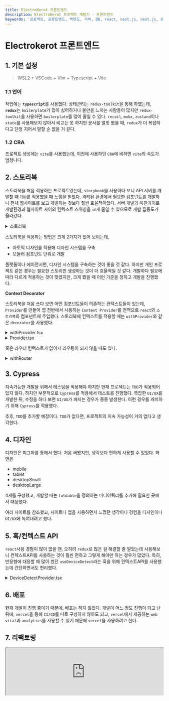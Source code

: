 ```yaml
---
title: ElectroKerot 프론트엔드
description: ElectroKerot 프로젝트 개발기 - 프론트엔드
keywords: '프로젝트, 프론트엔드, 백엔드, 서버, DB, react, nest.js, next.js, docker, 크롤링, 스크래핑, 포트폴리오'
---
```



# Electrokerot 프론트엔드

## 1. 기본 설정

> WSL2 + VSCode + Vim + Typescript + Vite

### 1.1 언어

작업에는 <b>`typescript`</b>를 사용했다. 상태관리는 `redux-toolkit`을 통해 하였는데, <b>`redux`</b>는 `boilerplate`가 많아
싫어하거나 불만을 느끼는 사람들이 많지만 `redux-toolkit`을 사용하면 `boilerplate`를 많이 줄일 수 있다.
`recoil`, `mobx`, `zustand`이나 `xtate`를 사용해보지 않아서 비교는 못 하지만 문서를 얼핏 봤을 때, `redux`가 더 복잡하다고
단정 지어서 말할 순 없을 거 같다.

### 1.2 CRA

프로젝트 생성에는 `vite`를 사용했는데, 이전에 사용하던 `CRA`에 비하면 `vite`의 속도가 엄청나다.

## 2. 스토리북

스토리북을 처음 적용하는 프로젝트였는데, `storybook`을 사용하다 보니 API 서버를 개발할 때 `TDD`를 적용했을 때 느낌을 받았다.
격리된 환경에서 필요한 컴포넌트를 개발하니 전체 웹사이트를 보고 개발하는 것보다 훨씬 효율적이었다. 서버 개발과 마찬가지로
개발환경과 웹사이트 사이의 컨텍스트 스위칭을 크게 줄일 수 있으므로 개발 집중도가 올라갔다.

<details>
  <summary>스토리북</summary>
  https://63dd20176a04b143f58e1507-pacbbqcynx.chromatic.com/
</details>

스토리북을 적용하는 방법은 크게 2가지가 있어 보이는데,

- 아토믹 디자인을 적용해 디자인 시스템을 구축
- 모듈러 컴포넌트 단위로 개발

플랫폼이나 에이전시면, 디자인 시스템을 구축하는 것이 좋을 것 같다.
하지만 개인 프로젝트 같은 경우는 필요한 스토리만 생성하는 것이 더 효율적일 것 같다.
개발하다 필요에 따라 다르게 적용하는 것이 맞겠지만, 크게 봤을 때
이런 기준을 정하고 개발을 진행했다.

**Context Decorator**

스토리북을 처음 쓰다 보면 어떤 컴포넌트들이 의존하는 컨텍스트들이 있는데,
`Provider`를 만들어 앱 전반에서 사용하는 `Context Provider`를 전역으로 `react`와 `스토리북`의 컴포넌트에
주입했다. 스토리북에 컨텍스트를 적용할 때는 `withProvider`와 같은 `decorator`를 사용했다.

<details>
  <summary>withProvider.tsx</summary>
  ```ts withProvider.tsx
  export const withProvider = (Story: Story) => {
    return (
      <Provider>
        <Story />
      </Provider>
    )
  }
  ```
</details>

<details>
  <summary>Provider.tsx</summary>
  ```tsx Provider.tsx
  type ProviderType = {
    children: JSX.Element
  }
  export const Provider = ({ children }: ProviderType) => (
    <Suspense
      fallback={
        <div>
          <h1>Loading...</h1>
        </div>
      }
    >
      <StoreProvider>
        <DeviceProvider>
          <CustomThemeProvider theme={getTheme('light')}>
            <CustomProvider>{children}</CustomProvider>
          </CustomThemeProvider>
        </DeviceProvider>
      </StoreProvider>
    </Suspense>
  )
  ```

</details>

혹은 라우터 컨텍스트가 없어서 라우팅이 되지 않을 때도 있다.

<details>
  <summary>withRouter</summary>
  ```tsx withRouter.tsx
  type RouterOption = Pick<Parameters<typeof createMemoryRouter>, '1'>[1]
  type WithRouterProps = {
    path: string
    options?: RouterOption
  }
  export const withRouter = ({ path, options }: WithRouterProps) => {
    return function withRouterDecorator(Story: Story) {
      return (
        <MemoryRouter {...options}>
          <Routes>
            {path ? <Route path={path} element={<Story />} /> : null}
            <Route path="*" element={<Story />} />
          </Routes>
        </MemoryRouter>
      )
    }
  }
  ```
</details>

## 3. Cypress

지속가능한 개발을 위해서 테스팅을 적용해야 하지만 현재 프로젝트는 `TDD`가 적용되어 있지 않다.
하지만 부분적으로 `Cypress`를 적용해서 테스트를 진행했다. 복잡한 `UI/UX`를 개발한 뒤,
수정을 하다 보면 `UI/UX`가 깨지는 경우가 종종 발생한다. 이런 경우를 캐치하기 위해 `Cypress`를 적용했다.

추후, `TDD`를 추가할 예정이다. `TDD`가 없다면, 프로젝트의 지속 가능성이 거의 없다고 생각한다.

## 4. 디자인

디자인은 피그마를 통해서 했다. 처음 써봤지만, 생각보다 편하게 사용할 수 있었다.
화면은

- mobile
- tablet
- desktopSmall
- desktopLarge

4개를 구성했고, 개발할 때는 `foldable`을 정의하는 미디어쿼리를 추가해
필요한 곳에서 대응했다.


<Screenshot
  src={FigmaScreenshot}
  alt="반응형 디자인 화면"
  caption="반응형 디자인 화면"
/>

여러 사이트를 참조했고, 사이트나 앱을 사용하면서 느꼈던 생각이나 경험을 디자인이나 `UI/UX`에 녹여내려고 했다.

## 5. 훅/컨텍스트 API

`react`사용 경험이 많이 없을 땐, 오히려 `redux`로 많은 걸 해결할 줄 알았는데 사용해보니 컨텍스트API를 사용하는 것이 훨씬 편하고 그렇게 해야만 하는 경우가 많았다. 특히, 반응형에 대응할 때 많이 썼던 `useDeviceDetect`라는 훅을 위해 컨텍스트API를 사용했는데
간단하면서도 편리했다.

<details>
  <summary>DeviceDetectProvider.tsx</summary>
  ```tsx DeviceDetectProvider.tsx
  export type DeviceType =
    | 'mobile'
    | 'foldable'
    | 'tablet'
    | 'desktopSmall'
    | 'desktopLarge'
  const DeviceDetectContext = createContext<DeviceType>('desktopLarge')
  
  export const DeviceDetectContextProvider = ({
    children
  }: {
    children: ReactNode
  }) => {
    const [device, setDevice] = useState<DeviceType>(getDevice())
    useEffect(() => {
      const handleResize = () => {
        // get current device type
        const device = getDevice()
        // set new device type
        setDevice(device)
      }
      window.addEventListener('resize', handleResize)
      return () => {
        window.removeEventListener('resize', handleResize)
      }
    }, [])
    return (
      <DeviceDetectContext.Provider value={device}>
        {children}
      </DeviceDetectContext.Provider>
    )
  }
  ```
</details>

<details>
  <summary>useDeviceDetect.tsx</summary>

```tsx useDeviceDetect.tsx
// This hook is used to get the device type and to check if the device is mobile, foldable, tablet, desktopSmall or desktopLarge
export const useDeviceDetect = () => {
  const device = useContext(DeviceDetectContext)

  return {
    device: useContext<DeviceType>(DeviceDetectContext),
    isMobile: useMemo(() => device === 'mobile', [device]),
    isFoldable: useMemo(() => device === 'foldable', [device]),
    isTablet: useMemo(() => device === 'tablet', [device]),
    isDesktopSmall: useMemo(() => device === 'desktopSmall', [device]),
    isDesktopLarge: useMemo(() => device === 'desktopLarge', [device]),
    isMobileFriendly: useMemo(
      () => ['mobile', 'foldable'].includes(device || ''),
      [device]
    ),
    isDesktopFriendly: useMemo(
      () => ['tablet', 'desktopSmall', 'desktopLarge'].includes(device || ''),
      [device]
    ),
    isDesktop: useMemo(
      () => ['desktopSmall', 'desktopLarge'].includes(device || ''),
      [device]
    )
  }
}
```

</details>

## 6. 배포

현재 개발이 진행 중이기 때문에, 배포는 하지 않았다.
개발이 어느 정도 진행이 되고 난 뒤에,
`vercel`을 통해 `CI/CD`를 따로 구성하지 않아도 되고, `vercel`에서 제공하는
`web vital`과 `analytics`를 사용할 수 있기 때문에 `vercel`을 사용하려고 한다.

## 7. 리팩토링

<iframe
  style={{
    border: '1px solid rgba(0, 0, 0, 0.1)'
  }}
  width="100%"
  height={750}
  src="https://stackblitz.com/edit/react-2vx54t?devToolsHeight=33&embed=1&file=src/App.js&hideExplorer=1&hideNavigation=1&view=preview"
/>

<i>콘솔 열기: Editor 클릭 후 Preview 클릭</i>

**원본 코드**

<CH.Spotlight>

<CH.Code>

```js logic.js focus=9:14
function selectPart(currentPart = 0) {
  if (product_price.length <= currentPart) {
    const totalCost = getTotalCost(selectedParts)
    if (totalCost <= priceFilter) {
      generatedCombinations.push([...selectedParts])
    }
    return
  }

  for (let i = 0; i <CH.Code product_price[currentPart].length; i++) {
    selectedParts.push([product_price[currentPart][i], vendors[currentPart][i]])
    selectPart(currentPart + 1)
    selectedParts.pop()
  }
}
```

---

```js 부품목록 focus=12

const product_price =
  [3000, 3000, 3500, 5000, 4000, 3000, 3500, 2500],
  [3500, 4000, 4500, 5500, 5000, 3500, 4000, 3000],
  [2000, 3000, 2500, 4500, 3000, 2000, 2500, 1500],
  [1000, 1000, 3000, 3000, 3500, 1000, 3000, 2000],
  [1000, 3000, 3000, 3000, 2500, 1000, 3000, 2000],
  [2000, 3000, 2500, 4500, 3000],
  [1000, 1000, 3000, 3000, 3500],
  [1000, 3000, 3000, 3000, 2500],
  [1000, 1000, 3000, 3000, 3500],
  [2000, 3000, 2500, 4500, 3000]
]
```

</CH.Code>

---

다른 부품 카테고리 순회하기

처음 함수가 시작되면, 카테고리의 첫 번째에 있는 부품을 선택한 후, 부품의 마지막 카테고리까지 선택하며 올라간다.
다음 카테고리가 없다는 말은, 현재 조합이 완성되었다는 뜻이므로, 'generatedCombinations'에 추가한다.

<CH.Code>

```js logic.js focus=2:8
function selectPart(currentPart = 0) {
  if (product_price.length <= currentPart) {
    const totalCost = getTotalCost(selectedParts)
    if (totalCost <= priceFilter) {
      generatedCombinations.push([...selectedParts])
    }
    return
  }

  for (let i = 0; i <CH.Code product_price[currentPart].length; i++) {
    selectedParts.push([product_price[currentPart][i], vendors[currentPart][i]])
    selectPart(currentPart + 1)
    selectedParts.pop()
  }
}
```

---

```js 부품목록 focus=2[4:7],3[4:7],4[4:7],5[4:7],6[4:7],7[4:7],8[4:7],9[4:7],10[4:7],11[4:7]
const product_price =
  [3000, 3000, 3500, 5000, 4000, 3000, 3500, 2500],
  [3500, 4000, 4500, 5500, 5000, 3500, 4000, 3000],
  [2000, 3000, 2500, 4500, 3000, 2000, 2500, 1500],
  [1000, 1000, 3000, 3000, 3500, 1000, 3000, 2000],
  [1000, 3000, 3000, 3000, 2500, 1000, 3000, 2000],
  [2000, 3000, 2500, 4500, 3000],
  [1000, 1000, 3000, 3000, 3500],
  [1000, 3000, 3000, 3000, 2500],
  [1000, 1000, 3000, 3000, 3500],
  [2000, 3000, 2500, 4500, 3000]
]
```

</CH.Code>

---

같은 카테고리, 가격 다른 부품 순회하기

같은 부품이지만 가격이 다른 부품을 선택하며 순회한다.

</CH.Spotlight>

처음 코드를 작성할 때, 이 문제를 위한 알고리즘은 없다는 걸 알게 되었다.
여기 너무 몰입한 나머지 최적화를 위한 알고리즘을 생각하지 못했다.
문제 해결 알고리즘이 없는 것뿐이지 최적화를 위한 알고리즘은 여전히 존재했다.
심지어 이미 현재 코드에 존재하는 코드를 이용해 최적화를 할 수 있다.

**리팩토링 #1**

<CH.Section>

```js logic.js focus=2:8
function selectPart(currentPart = 0) {
  if (product_price.length <= currentPart) {
    const totalCost = getTotalCost(selectedParts)
    if (totalCost <= priceFilter) {
      generatedCombinations.push([...selectedParts])
    }
    return
  }

  for (let i = 0; i <CH.Code product_price[currentPart].length; i++) {
    selectedParts.push([product_price[currentPart][i], vendors[currentPart][i]])
    selectPart(currentPart + 1)
    selectedParts.pop()
  }
}
```

완성된 조합을 배열에 추가하는 부분이다. [초기 코드에서 `priceFilter`라는 대략적인 필터를 거쳤다.](focus://4[5:34])
하지만 최적화라고 생각은 하지 않았고 대략적인 최저값보다 높은 가격은
굳이 넣을 필요가 없다는 생각에 작성한 코드였다.

잘 생각해보면 이런 재귀 트리를 타고 내려가는 과정에서, 만약 현재 조합의 가격이 `priceFilter`보다 높다면,
이 조합은 더 이상 탐색할 필요가 없었다. 왜냐하면, 이 조합의 하위 조합은 모두 `priceFilter`보다 높기 때문이다.

</CH.Section>

```js logic.js focus=2:4
function selectPart(currentPart = 0) {
  if (getTotalCost(selectedParts) > priceFilter) {
    return
  }

  if (product_price.length <= currentPart) {
    const totalCost = getTotalCost(selectedParts)
    if (totalCost <= priceFilter) {
      generatedCombinations.push([...selectedParts])
    }
    return
  }

  for (let i = 0; i <CH.Code product_price[currentPart].length; i++) {
    selectedParts.push([product_price[currentPart][i], vendors[currentPart][i]])
    selectPart(currentPart + 1)
    selectedParts.pop()
  }
}
```

이렇게 하면 트리를 내려가는 과정에서, `priceFilter`보다 높은 조합은 탐색하지 않게 된다.
조금 더 개선해보자면, `getTotalCost`의 구현 방식에 따라 다르겠지만, 연산이 개입하기 때문에
이를 최적화할 수 있다. 함수를 통해 값을 구하기 보다는 이전과 현재 재귀함수의 콜스택을 이용해 값을 가져오는 것이
더 효율적이다.

```js logic.js focus=1[38:66],2,15,16,18[33:76]
function selectPart(currentPart = 0, currentCombinationsPrice = 0) {
  if (currentCombinationsPrice > priceFilter) return

  if (product_price.length <= currentPart) {
    // This takes more time than the below, why?
    // if (currentCombinationsPrice <= priceFilter) {
    const totalCost = getTotalCost(selectedParts)
    if (totalCost <= priceFilter) {
      generatedCombinations.push([...selectedParts])
    }
    return
  }

  for (let i = 0; i < product_price[currentPart].length; i++) {
    const currentPartPrice = product_price[currentPart][i]
    const currentPartVendor = vendors[currentPart][i]
    selectedParts.push([currentPartPrice, currentPartVendor])
    selectPart(currentPart + 1, currentCombinationsPrice + currentPartPrice)
    selectedParts.pop()
  }
}
```

이렇게 하면 재귀 트리 순회의 과정에서 `깊이` 부분을 최적화 할 수 있다.

**리팩토링 #2**

잘 생각해보면 `깊이`를 순회할지 말지를 결정해서 최적화를 했다면, `넓이`를 순회할지 말지를 결정해서
최적화를 할 수도 있었다.

```js logic.js focus=18:20
function selectPart(currentPart = 0, currentCombinationsPrice = 0) {
  if (currentCombinationsPrice > priceFilter) return

  if (product_price.length <= currentPart) {
    // This takes more time than the below, why?
    // if (currentCombinationsPrice <= priceFilter) {
    const totalCost = getTotalCost(selectedParts)
    if (totalCost <= priceFilter) {
      generatedCombinations.push([...selectedParts])
    }
    return
  }

  for (let i = 0; i <br product_price[currentPart].length; i++) {
    const currentPartPrice = product_price[currentPart][i]
    const currentPartVendor = vendors[currentPart][i]

    if (currentCombinationsPrice + currentPartPrice > priceFilter) {
      continue
    }

    selectedParts.push([currentPartPrice, currentPartVendor])
    selectPart(currentPart + 1, currentCombinationsPrice + currentPartPrice)
    selectedParts.pop()
  }
}
```

이 부분에서 현재 조합에 현재 부품을 더했을 때 `priceFilter`보다 높다면, 이 부품을 선택하지 않고
다음 부품을 선택하도록 하면 된다. 그렇게 되면 현재 부품을 포함한 아래의 트리는 모두 탐색하지 않게 된다.

처음에 이 문제에 적용할 수 있는 알고리즘이 없다는 사실에 너무 몰입한 나머지
최적화 자체에 대해서도 생각하지 못했었다. 데이터에 대한 최적화는 생각했지만 연산 최적화는 생각하지 못했다. 😂

<br />

**100,000,000번의 연산 기준**
| 코드 | 평균 시간 | 비율 |
| ---------- | --------- | --------- |
| 원본 | 25초 | |
| 리팩토링#1 | 0.9초 | 25배 |
| 리팩토링#2 | 0.6초 | 1.5배 |

<i>환경: 5800x, 32GB</i>
